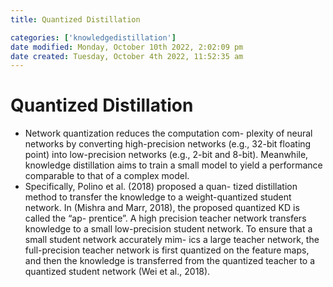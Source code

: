 ```yaml
---
title: Quantized Distillation

categories: ['knowledgedistillation']
date modified: Monday, October 10th 2022, 2:02:09 pm
date created: Tuesday, October 4th 2022, 11:52:35 am
---
```


# Quantized Distillation
- Network quantization reduces the computation com- plexity of neural networks by converting high-precision networks (e.g., 32-bit floating point) into low-precision networks (e.g., 2-bit and 8-bit). Meanwhile, knowledge distillation aims to train a small model to yield a performance comparable to that of a complex model.
- Specifically, Polino et al. (2018) proposed a quan- tized distillation method to transfer the knowledge to a weight-quantized student network. In (Mishra and Marr, 2018), the proposed quantized KD is called the “ap- prentice”. A high precision teacher network transfers knowledge to a small low-precision student network. To ensure that a small student network accurately mim- ics a large teacher network, the full-precision teacher network is first quantized on the feature maps, and then the knowledge is transferred from the quantized teacher to a quantized student network (Wei et al., 2018).



